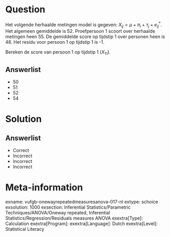 Question
========

Het volgende herhaalde metingen model is gegeven: $X_{ij} = \mu+\pi_{i}+\tau_{j}+e_{ij}^{*}$. Het algemeen gemiddelde is 52. Proefpersoon 1 scoort over herhaalde metingen heen 55. De gemiddelde score op tijdstip 1 over personen heen is 48. Het residu voor persoon 1 op tijdstip 1 is -1.

Bereken de score van persoon 1 op tijdstip 1 ($X_{11}$).
  
Answerlist
----------
* 50
* 51
* 52
* 54

Solution
========

Answerlist
----------
* Correct
* Incorrect
* Incorrect
* Incorrect

Meta-information
================
exname: vufgb-onewayrepeatedmeasuresanova-017-nl
extype: schoice
exsolution: 1000
exsection: Inferential Statistics/Parametric Techniques/ANOVA/Oneway repeated, Inferential Statistics/Regression/Residuals measures ANOVA
exextra[Type]: Calculation
exextra[Program]: 
exextra[Language]: Dutch
exextra[Level]: Statistical Literacy
